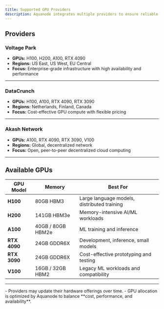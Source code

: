 ```yaml
---
title: Supported GPU Providers
description: Aquanode integrates multiple providers to ensure reliable, cost-efficient, and flexible GPU compute. Provider selection is handled automatically based on availability, pricing, and performance requirements.
---
```



## Providers

### Voltage Park
- **GPUs:** H100, H200, A100, RTX 4090  
- **Regions:** US East, US West, EU Central  
- **Focus:** Enterprise-grade infrastructure with high availability and performance  

---

### DataCrunch
- **GPUs:** H100, A100, RTX 4090, RTX 3090  
- **Regions:** Netherlands, Finland, Canada  
- **Focus:** Cost-effective GPU compute with flexible pricing  

---

### Akash Network
- **GPUs:** A100, RTX 4090, RTX 3090, V100  
- **Regions:** Global, decentralized network  
- **Focus:** Open, peer-to-peer decentralized cloud computing  

---

## Available GPUs

| GPU Model   | Memory       | Best For                                |
|-------------|-------------|------------------------------------------|
| **H100**    | 80GB HBM3   | Large language models, distributed training |
| **H200**    | 141GB HBM3e | Memory-intensive AI/ML workloads         |
| **A100**    | 40GB / 80GB HBM2e | ML training and inference          |
| **RTX 4090**| 24GB GDDR6X | Development, inference, small models     |
| **RTX 3090**| 24GB GDDR6X | Cost-effective prototyping and testing   |
| **V100**    | 16GB / 32GB HBM2 | Legacy ML workloads and compatibility |

---

<Callout title="Note">
  - Providers may update their hardware offerings over time.  
  - GPU allocation is optimized by Aquanode to balance **cost, performance, and availability**.  
</Callout>
